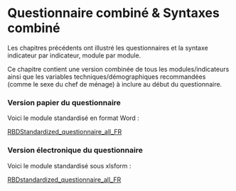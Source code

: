 # Questionnaire combiné & Syntaxes  combiné

Les chapitres précédents ont illustré les questionnaires et la syntaxe indicateur par indicateur, module par module.

Ce chapitre contient une version combinée de tous les modules/indicateurs ainsi que les variables techniques/démographiques recommandées (comme le sexe du chef de ménage) à inclure au début du questionnaire.


### Version papier du questionnaire

Voici le module standardisé en format Word :

[RBDStandardized_questionnaire_all_FR](https://github.com/WFP-VAM/RBD_Resilience_guide_FR/blob/main/questionnaires/RBDStandardized_questionnaire_all_FR.docx?raw=true) 

### Version électronique du questionnaire

Voici le module standardisé sous xlsform :

[RBDstandardized_questionnaire_all_FR](https://github.com/WFP-VAM/RBD_Resilience_guide_FR/blob/main/questionnaires/RBDstandardized_questionnaire_all_FR.xlsx?raw=true) 
